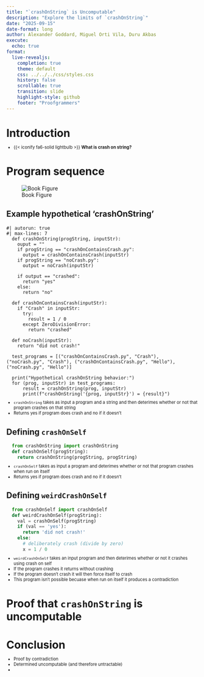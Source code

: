 ```yaml
---
title: "`crashOnString` is Uncomputable"
description: "Explore the limits of `crashOnString`"
date: "2025-09-15"
date-format: long
author: Alexander Goddard, Miguel Orti Vila, Duru Akbas
execute:
  echo: true
format:
  live-revealjs:
    completion: true
    theme: default
    css: ../../../css/styles.css
    history: false
    scrollable: true
    transition: slide
    highlight-style: github
    footer: "Proofgrammers"
---
```


# Introduction

::: {.fragment style="margin-top: -0.5em; font-size: 0.8em;"} 

- {{< iconify fa6-solid lightbulb >}} **What is crash on string?**

:::

# Program sequence

![Book Figure](program_sequence.png)

## Example hypothetical 'crashOnString'

```pyodide
#| autorun: true
#| max-lines: 7  
  def crashOnString(progString, inputStr):
    ouput = ""
    if progString == "crashOnContainsCrash.py":
      output = crashOnContainsCrash(inputStr)
    if progString == "noCrash.py":
      output = noCrash(inputStr)

    if output == "crashed":
      return "yes"
    else:
      return "no"

  def crashOnContainsCrash(inputStr):
    if "Crash" in inputStr:
      try:
        result = 1 / 0
      except ZeroDivisionError:
        return "crashed"

  def noCrash(inputStr):
    return "did not crash!"

  test_programs = [("crashOnContainsCrash.py", "Crash"), ("noCrash.py", "Crash"), ("crashOnContainsCrash.py", "Hello"), ("noCrash.py", "Hello")]

  print("Hypothetical crashOnString behavior:")
  for (prog, inputStr) in test_programs:
      result = crashOnString(prog, inputStr)
      print(f"crashOnString('{prog, inputStr}') = {result}")

```
::: {.fragment style="margin-top: -0.5em; font-size: 0.8em;"} 
- `crashOnString` takes as input a program and a string and then deterimes whether or not that program crashes on that string
- Returns yes if program does crash and no if it doesn't
:::

## Defining `crashOnSelf` 

```python
  from crashOnString import crashOnString
  def crashOnSelf(progString):
    return crashOnString(progString, progString)
```

::: {.fragment style="margin-top: -0.5em; font-size: 0.8em;"} 
- `crashOnSelf` takes as input a program and deterimes whether or not that program crashes when  run on itself
- Returns yes if program does crash and no if it doesn't
:::

## Defining `weirdCrashOnSelf` 

```python
  from crashOnSelf import crashOnSelf 
  def weirdCrashOnSelf(progString):
    val = crashOnSelf(progString)
    if (val == 'yes'):
      return 'did not crash!'
    else:
      # deliberately crash (divide by zero)
      x = 1 / 0
```

::: {.fragment style="margin-top: -0.5em; font-size: 0.8em;"} 
- `weirdCrashOnSelf` takes an input program and then deterimes whether or not it crashes using crash on self
- If the program crashes it returns without crashing
- If the program doesn't crash it will then force itself to crash
- This program isn't possible becuase when run on itself it produces a contradiction
:::

# Proof that `crashOnString` is uncomputable

# Conclusion

::: {.fragment style="margin-top: -0.5em; font-size: 0.8em;"} 
- Proof by contradiction
- Determined uncomputable (and therefore untractable)
- 
:::
